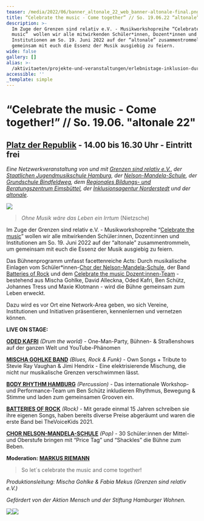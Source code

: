 ```yaml
---
teaser: /media/2022/06/banner_altonale_22_web_banner-altonale-final.png
title: “Celebrate the music - Come together” // So. 19.06.22 “altonale”
description: >-
  Im Zuge der Grenzen sind relativ e.V. - Musikworkshopreihe “Celebrate the
  music”  wollen wir alle mitwirkenden Schüler*innen, Dozent*innen und
  Institutionen am So. 19. Juni 2022 auf der “altonale” zusammentrommeln, um
  gemeinsam mit euch die Essenz der Musik ausgiebig zu feiern.
wide: false
gallery: []
alias: >-
  /aktivitaeten/projekte-und-veranstaltungen/erlebnistage-inklusion-durch-musik/veranstaltungstermine
accessible: ''
_template: simple
---
```


# **“Celebrate the music - Come together!” // So. 19.06. "altonale 22"**

## [Platz der Republik](https://goo.gl/maps/wfX5yTBBNpumMxD98) **-** 14.00 bis 16.30 Uhr - Eintritt frei

_Eine Netzwerkveranstaltung von und mit_ [_Grenzen sind relativ e.V._](/), _der_ [_Staatlichen Jugendmusikschule Hamburg_](https://www.hamburg.de/jugendmusikschule/stadtbereich-mitte/)_, der_ [_Nelson-Mandela-Schule_](https://www.nelson-mandela-schule-kirchdorf.de/startseite/)_, der_ [_Grundschule Bindfeldweg_](https://grundschule-bindfeldweg.hamburg.de/)_, dem_ [_Regionales Bildungs- und Beratungszentrum Eimsbüttel_](https://rebbz-eimsbuettel.hamburg.de/)_, der_ [_Inklusionsagentur Norderstedt_](https://n-i-i-n.de/) _und der_ [_altonale_](www.altonale.de)_._

![](/media/2022/06/banner_altonale_22_web_banner-altonale-final.png)

> _Ohne Musik wäre das Leben ein Irrtum_ (Nietzsche)

Im Zuge der Grenzen sind relativ e.V. - Musikworkshopreihe “[Celebrate the music](/aktivitaeten/projekte-und-veranstaltungen/celebrate-the-music/allgemeine-infos-erlebnistage-inklusion)” wollen wir alle mitwirkenden Schüler:innen, Dozent:innen und Institutionen am So. 19. Juni 2022 auf der “altonale” zusammentrommeln, um gemeinsam mit euch die Essenz der Musik ausgiebig zu feiern.

Das Bühnenprogramm umfasst facettenreiche Acts: Durch musikalische Einlagen vom Schüler\*innen-[Chor der Nelson-Mandela-Schule](https://www.nelson-mandela-schule-kirchdorf.de/bildungsangebot/faecher/musik/singen-im-chor/), der Band [Batteries of Rock](https://batteriesofrock.com/) und dem [Celebrate the music Dozent:innen-Team](/aktivitaeten/projekte-und-veranstaltungen/celebrate-the-music/dozenten-team-workshops) - bestehend aus Mischa Gohlke, David Alleckna, Oded Kafri, Ben Schütz, Johannes Tress und Maxie Klotmann - wird die Bühne gemeinsam zum Leben erweckt.

Dazu wird es vor Ort eine Network-Area geben, wo sich Vereine, Institutionen und Initiativen präsentieren, kennenlernen und vernetzen können.

**LIVE ON STAGE:**

[**ODED KAFRI**](https://odedkafri.com/ueber/) _(Drum the world)_ - One-Man-Party, Bühnen- & Straßenshows auf der ganzen Welt und YouTube-Phänomen

[**MISCHA GOHLKE BAND**](https://mischagohlkeband.de/) _(Blues, Rock & Funk)_ - Own Songs + Tribute to Stevie Ray Vaughan & Jimi Hendrix - Eine elektrisierende Mischung, die nicht nur musikalische Grenzen verschwimmen lässt.

[**BODY RHYTHM HAMBURG**](https://www.bodyrhythm.de/) _(Percussion)_ - Das internationale Workshop- und Performance-Team um Ben Schütz inkludieren Rhythmus, Bewegung & Stimme und laden zum gemeinsamen Grooven ein.

[**BATTERIES OF ROCK**](https://batteriesofrock.com/) _(Rock)_ - Mit gerade einmal 15 Jahren schreiben sie ihre eigenen Songs, haben bereits diverse Preise abgeräumt und waren die erste Band bei TheVoiceKids 2021.

[**CHOR NELSON-MANDELA-SCHULE**](https://www.nelson-mandela-schule-kirchdorf.de/bildungsangebot/faecher/musik/singen-im-chor/) _(Pop)_ - 30 Schüler:innen der Mittel- und Oberstufe bringen mit “Price Tag” und “Shackles” die Bühne zum Beben.

**Moderation:** [**MARKUS RIEMANN**](https://kulturbedarf.de/)

> So let´s celebrate the music and come together!

_Produktionsleitung: Mischa Gohlke & Fabia Mekus (Grenzen sind relativ e.V.)_

_Gefördert von der Aktion Mensch und der Stiftung Hamburger Wohnen._

![](/media/2021/07/20170919100223-aktion_mensch_logo.svg)![](/media/2022/03/stiftung_hw_logo_rgb_inumlauf.JPG)
